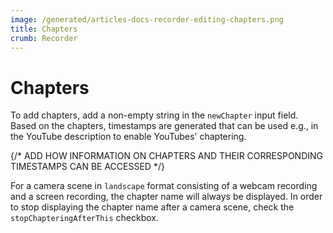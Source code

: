 ```yaml
---
image: /generated/articles-docs-recorder-editing-chapters.png
title: Chapters
crumb: Recorder
---
```


# Chapters

To add chapters, add a non-empty string in the `newChapter` input field.
Based on the chapters, timestamps are generated that can be used e.g., in the YouTube description to enable YouTubes' chaptering.

{/* ADD HOW INFORMATION ON CHAPTERS AND THEIR CORRESPONDING TIMESTAMPS CAN BE ACCESSED */}

For a camera scene in `landscape` format consisting of a webcam recording and a screen recording, the chapter name will always be displayed.
In order to stop displaying the chapter name after a camera scene, check the `stopChapteringAfterThis` checkbox.
